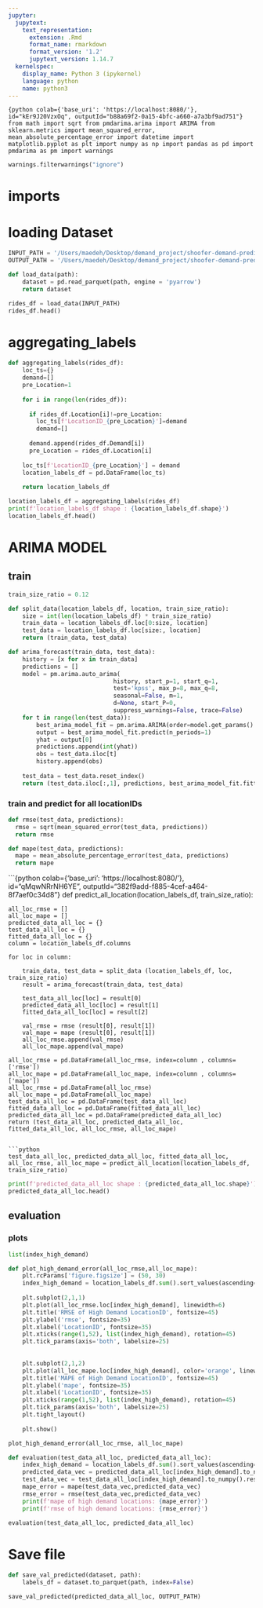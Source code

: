 ```yaml
---
jupyter:
  jupytext:
    text_representation:
      extension: .Rmd
      format_name: rmarkdown
      format_version: '1.2'
      jupytext_version: 1.14.7
  kernelspec:
    display_name: Python 3 (ipykernel)
    language: python
    name: python3
---
```


```{python colab={'base_uri': 'https://localhost:8080/'}, id="kEr9J20VzxOq", outputId="b88a69f2-0a15-4bfc-a660-a7a3bf9ad751"}
from math import sqrt
from pmdarima.arima import ARIMA
from sklearn.metrics import mean_squared_error, mean_absolute_percentage_error
import datetime
import matplotlib.pyplot as plt
import numpy as np
import pandas as pd
import pmdarima as pm
import warnings
```

```python
warnings.filterwarnings("ignore")
```

<!-- #region id="KzcJPH0e1BE6" -->
# imports
<!-- #endregion -->

<!-- #region id="uEOhGFuj2J3p" -->
# loading Dataset
<!-- #endregion -->

```python
INPUT_PATH = '/Users/maedeh/Desktop/demand_project/shoofer-demand-prediction/data/labels.parquet'
OUTPUT_PATH = '/Users/maedeh/Desktop/demand_project/shoofer-demand-prediction/data/arima_predict.parquet'
```

```python
def load_data(path):
    dataset = pd.read_parquet(path, engine = 'pyarrow') 
    return dataset
```

```python
rides_df = load_data(INPUT_PATH)
rides_df.head()
```

# aggregating_labels 

```python
def aggregating_labels(rides_df):
    loc_ts={}
    demand=[]
    pre_Location=1
    
    for i in range(len(rides_df)):
        
      if rides_df.Location[i]!=pre_Location:
        loc_ts[f'LocationID_{pre_Location}']=demand
        demand=[]
          
      demand.append(rides_df.Demand[i])
      pre_Location = rides_df.Location[i]
        
    loc_ts[f'LocationID_{pre_Location}'] = demand
    location_labels_df = pd.DataFrame(loc_ts)
    
    return location_labels_df
```

```python
location_labels_df = aggregating_labels(rides_df)
print(f'location_labels_df shape : {location_labels_df.shape}')
location_labels_df.head()
```

<!-- #region id="7fgxL33c7yRz" -->
# ARIMA MODEL
<!-- #endregion -->

<!-- #region id="Ty2gmgJ3Yuig" -->
## train 
<!-- #endregion -->

```python
train_size_ratio = 0.12
```

```python
def split_data(location_labels_df, location, train_size_ratio):
    size = int(len(location_labels_df) * train_size_ratio)
    train_data = location_labels_df.loc[0:size, location]
    test_data = location_labels_df.loc[size:, location]
    return (train_data, test_data)
```

```python
def arima_forecast(train_data, test_data):
    history = [x for x in train_data]
    predictions = []
    model = pm.arima.auto_arima(
                              history, start_p=1, start_q=1,
                              test='kpss', max_p=8, max_q=8,
                              seasonal=False, m=1,
                              d=None, start_P=0,
                              suppress_warnings=False, trace=False)
    for t in range(len(test_data)):
        best_arima_model_fit = pm.arima.ARIMA(order=model.get_params().get("order")).fit(history)
        output = best_arima_model_fit.predict(n_periods=1)
        yhat = output[0]
        predictions.append(int(yhat))
        obs = test_data.iloc[t]
        history.append(obs)
    
    test_data = test_data.reset_index()
    return (test_data.iloc[:,1], predictions, best_arima_model_fit.fittedvalues())

```

<!-- #region id="SllaVhLm3UCg" -->
### train and predict for all locationIDs

<!-- #endregion -->

```python
def rmse(test_data, predictions):
  rmse = sqrt(mean_squared_error(test_data, predictions))
  return rmse
```

```python
def mape(test_data, predictions):
  mape = mean_absolute_percentage_error(test_data, predictions)
  return mape
```

```{python colab={'base_uri': 'https://localhost:8080/'}, id="qMqwNRrNH6YE", outputId="382f9add-f885-4cef-a464-8f7aef0c34d8"}
def predict_all_location(location_labels_df, train_size_ratio):

    all_loc_rmse = []
    all_loc_mape = []
    predicted_data_all_loc = {}
    test_data_all_loc = {}
    fitted_data_all_loc = {}
    column = location_labels_df.columns
    
    for loc in column:
        
        train_data, test_data = split_data (location_labels_df, loc, train_size_ratio)
        result = arima_forecast(train_data, test_data)
                
        test_data_all_loc[loc] = result[0]
        predicted_data_all_loc[loc] = result[1]
        fitted_data_all_loc[loc] = result[2]
        
        val_rmse = rmse (result[0], result[1])
        val_mape = mape (result[0], result[1])
        all_loc_rmse.append(val_rmse)
        all_loc_mape.append(val_mape)
    
    all_loc_rmse = pd.DataFrame(all_loc_rmse, index=column , columns= ['rmse'])
    all_loc_mape = pd.DataFrame(all_loc_mape, index=column , columns= ['mape'])
    all_loc_rmse = pd.DataFrame(all_loc_rmse)
    all_loc_mape = pd.DataFrame(all_loc_mape)
    test_data_all_loc = pd.DataFrame(test_data_all_loc)
    fitted_data_all_loc = pd.DataFrame(fitted_data_all_loc)
    predicted_data_all_loc = pd.DataFrame(predicted_data_all_loc)
    return (test_data_all_loc, predicted_data_all_loc, fitted_data_all_loc, all_loc_rmse, all_loc_mape)
```

```python
test_data_all_loc, predicted_data_all_loc, fitted_data_all_loc, all_loc_rmse, all_loc_mape = predict_all_location(location_labels_df, train_size_ratio)
```

```python
print(f'predicted_data_all_loc shape : {predicted_data_all_loc.shape}')
predicted_data_all_loc.head()
```

<!-- #region id="t9TmKfCS3Fpx" -->
## evaluation
<!-- #endregion -->

### plots

```python
list(index_high_demand)
```

```python
def plot_high_demand_error(all_loc_rmse,all_loc_mape):
    plt.rcParams['figure.figsize'] = (50, 30)
    index_high_demand = location_labels_df.sum().sort_values(ascending=False).index[:51]
    
    plt.subplot(2,1,1)
    plt.plot(all_loc_rmse.loc[index_high_demand], linewidth=6)
    plt.title('RMSE of High Demand LocationID', fontsize=45)
    plt.ylabel('rmse', fontsize=35)
    plt.xlabel('LocationID', fontsize=35)
    plt.xticks(range(1,52), list(index_high_demand), rotation=45)
    plt.tick_params(axis='both', labelsize=25)
    
    
    plt.subplot(2,1,2)
    plt.plot(all_loc_mape.loc[index_high_demand], color='orange', linewidth=6)
    plt.title('MAPE of High Demand LocationID', fontsize=45)
    plt.ylabel('mape', fontsize=35)
    plt.xlabel('LocationID', fontsize=35)
    plt.xticks(range(1,52), list(index_high_demand), rotation=45)
    plt.tick_params(axis='both', labelsize=25)
    plt.tight_layout()
    
    plt.show()
```

```python
plot_high_demand_error(all_loc_rmse, all_loc_mape)
```

```python
def evaluation(test_data_all_loc, predicted_data_all_loc):
    index_high_demand = location_labels_df.sum().sort_values(ascending=False).index[:51]
    predicted_data_vec = predicted_data_all_loc[index_high_demand].to_numpy().reshape((1,-1))
    test_data_vec = test_data_all_loc[index_high_demand].to_numpy().reshape((1,-1))
    mape_error = mape(test_data_vec,predicted_data_vec)
    rmse_error = rmse(test_data_vec,predicted_data_vec)
    print(f'mape of high demand locations: {mape_error}')
    print(f'rmse of high demand locations: {rmse_error}')
```

```python
evaluation(test_data_all_loc, predicted_data_all_loc)
```

# Save file

```python
def save_val_predicted(dataset, path):
    labels_df = dataset.to_parquet(path, index=False)
```

```python
save_val_predicted(predicted_data_all_loc, OUTPUT_PATH)
```
